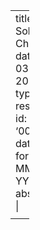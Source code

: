 ---
title: Solo Chess
date: 23 03 2022
type: research
id: '00008'
date-format: MMM D, YYYY
abstract: | 
    <p>Joint work with <a href="https://www.iith.ac.in/~aravind/">N. R. Aravind</a> and Harshil Mittal ⸱ To appear at <a href="https://sites.google.com/view/fun2022/acceptedpapers?authuser=0">FUN 2022</a> ⸱ Preprint available from <a href="https://arxiv.org/abs/2203.14864">ArXiV</a></p>
    
    <p>We introduce a generalization of “Solo Chess”, a single-player variant of the game that can be played on <a href="https://chess.com/">chess.com</a>. We show that this version of the game is NP-complete even if played only by rooks with at most two captures left, or only by queens with exactly two captures left. On the other hand, solvable instances of rooks on 1D boards and pawns on 2D boards can efficiently characterized. Find out more on <a href="https://twitter.com/neeldhara/status/1506794212590768130">Twitter</a> or at the <a href="/blog/solo-chess">blog</a>.</p>
---